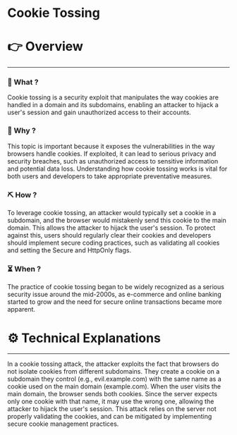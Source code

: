 # Cookie Tossing


# 👉 Overview

---

### 👀 What ?

Cookie tossing is a security exploit that manipulates the way cookies are handled in a domain and its subdomains, enabling an attacker to hijack a user's session and gain unauthorized access to their accounts.


### 🧐 Why ?

This topic is important because it exposes the vulnerabilities in the way browsers handle cookies. If exploited, it can lead to serious privacy and security breaches, such as unauthorized access to sensitive information and potential data loss. Understanding how cookie tossing works is vital for both users and developers to take appropriate preventative measures.


### ⛏️ How ?

To leverage cookie tossing, an attacker would typically set a cookie in a subdomain, and the browser would mistakenly send this cookie to the main domain. This allows the attacker to hijack the user's session. To protect against this, users should regularly clear their cookies and developers should implement secure coding practices, such as validating all cookies and setting the Secure and HttpOnly flags.


### ⏳ When ?

The practice of cookie tossing began to be widely recognized as a serious security issue around the mid-2000s, as e-commerce and online banking started to grow and the need for secure online transactions became more apparent.


# ⚙️ Technical Explanations

---

In a cookie tossing attack, the attacker exploits the fact that browsers do not isolate cookies from different subdomains. They create a cookie on a subdomain they control (e.g., evil.example.com) with the same name as a cookie used on the main domain (example.com). When the user visits the main domain, the browser sends both cookies. Since the server expects only one cookie with that name, it may use the wrong one, allowing the attacker to hijack the user's session. This attack relies on the server not properly validating the cookies, and can be mitigated by implementing secure cookie management practices.
